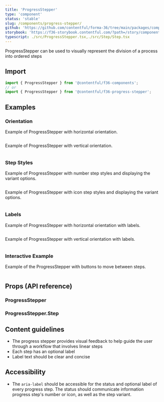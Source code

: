 ```yaml
---
title: 'ProgressStepper'
type: 'component'
status: 'stable'
slug: /components/progress-stepper/
github: 'https://github.com/contentful/forma-36/tree/main/packages/components/progress-stepper'
storybook: 'https://f36-storybook.contentful.com/?path=/story/components-progress-stepper--default'
typescript: ./src/ProgressStepper.tsx,./src/Step/Step.tsx
---
```


ProgressStepper can be used to visually represent the division of a process into ordered steps

## Import

```jsx static=true
import { ProgressStepper } from '@contentful/f36-components';
// or
import { ProgressStepper } from '@contentful/f36-progress-stepper';
```

## Examples

### Orientation

Example of ProgressStepper with horizontal orientation.

```jsx file=./examples/ProgressStepperHorizontalExample.tsx

```

Example of ProgressStepper with vertical orientation.

```jsx file=./examples/ProgressStepperVerticalExample.tsx

```

### Step Styles

Example of ProgressStepper with number step styles and displaying the variant options.

```jsx file=./examples/ProgressStepperNumberExample.tsx

```

Example of ProgressStepper with icon step styles and displaying the variant options.

```jsx file=./examples/ProgressStepperIconExample.tsx

```

### Labels

Example of ProgressStepper with horizontal orientation with labels.

```jsx file=./examples/ProgressStepperHorizontalLabelExample.tsx

```

Example of ProgressStepper with vertical orientation with labels.

```jsx file=./examples/ProgressStepperVerticalLabelExample.tsx

```

### Interactive Example

Example of the ProgressStepper with buttons to move between steps.

```jsx file=./examples/ProgressStepperInteractiveExample.tsx

```

## Props (API reference)

### ProgressStepper

<PropsTable of="ProgressStepper" />

### ProgressStepper.Step

<PropsTable of="Step" />

## Content guidelines

- The progress stepper provides visual feedback to help guide the user through a workflow that involves linear steps
- Each step has an optional label
- Label text should be clear and concise

## Accessibility

- The `aria-label` should be accessible for the status and optional label of every progress step. The status should communicate information progress step's number or icon, as well as the step variant.
